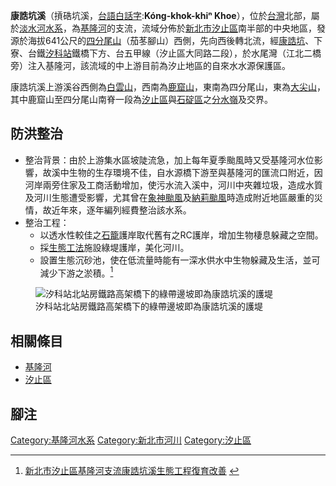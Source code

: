 {{Infobox river
| river_name = 康誥坑溪
| native_name =
| other_name = 摃硞坑溪 (Kóng-khok-khiⁿ Khoe)
| etymology =
| image_name = Kanggaokeng Creek 20150430b.jpg
| image_size = 280
| caption    = 新北市汐止區康誥坑溪下游與基隆河合流處附近。
| origin     = [[四分尾山|四分尾山]]西側
| mouth      = 水尾灣（[[江北二橋|江北二橋]]旁）
| progression = [[基隆河|基隆河]]
| basin_countries =
| location   = [[新北市|新北市]][[汐止區|汐止區]]
| length     = {{convert|5.44|km|}}
| elevation  = {{convert|641|m|}}
| mouth_elevation =
| discharge  =
| watershed  = 
| left_tribs =
| right_tribs =
}}
'''康誥坑溪'''（摃硞坑溪，[[台語|台語]][[白話字|白話字]]:'''Kóng-khok-khiⁿ Khoe'''），位於[[台灣|台灣]]北部，屬於[[淡水河|淡水河]][[水系|水系]]，為[[基隆河|基隆河]]的支流，流域分佈於[[新北市|新北市]][[汐止區|汐止區]]南半部的中央地區，發源於海拔641公尺的[[四分尾山|四分尾山]]（茄苳腳山）西側，先向西後轉北流，經[[康誥坑|康誥坑]]、下寮、台鐵[[汐科站|汐科站]]鐵橋下方、台五甲線（汐止區大同路二段），於水尾灣（江北二橋旁）注入基隆河，該流域的中上游目前為汐止地區的自來水水源保護區。

康誥坑溪上游溪谷西側為[[白雲山_(新北)|白雲山]]，西南為[[鹿窟山|鹿窟山]]，東南為四分尾山，東為[[大尖山|大尖山]]，其中鹿窟山至四分尾山南脊一段為[[汐止區|汐止區]]與[[石碇區|石碇區]]之[[分水嶺|分水嶺]]及交界。

== 防洪整治 ==
*整治背景：由於上游集水區坡陡流急，加上每年夏季颱風時又受基隆河水位影響，故溪中生物的生存環境不佳，自水源橋下游至與基隆河的匯流口附近，因河岸兩旁住家及工商活動增加，使污水流入溪中，河川中夾雜垃圾，造成水質及河川生態遭受影響，尤其曾在[[象神颱風|象神颱風]]及[[納莉颱風|納莉颱風]]時造成附近地區嚴重的災情，故近年來，逐年編列經費整治該水系。
*整治工程：
**以透水性較佳之[[石籠|石籠]]護岸取代舊有之RC護岸，增加生物棲息躲藏之空間。
**採[[生態工法|生態工法]]施設綠堤護岸，美化河川。
**設置生態沉砂池，使在低流量時能有一深水供水中生物躲藏及生活，並可減少下游之淤積。<ref>[http://trrn.wra.gov.tw/trrn/restorationCase/view.do?id=12c34d656110000001c2 新北市汐止區基隆河支流康誥坑溪生態工程復育改善] {{webarchive|url=https://web.archive.org/web/20141216102936/http://trrn.wra.gov.tw/trrn/restorationCase/view.do?id=12c34d656110000001c2 |date=2014-12-16 }}</ref>
[[File:TRA_TEMU1000_at_Xike_Station_North_20071231.jpg|汐科站北站房鐵路高架橋下的綠帶邊坡即為康誥坑溪的護堤]]

== 相關條目 ==
* [[基隆河|基隆河]]
* [[汐止區|汐止區]]

== 腳注 ==
{{reflist}}

{{淡水河}}

[[Category:基隆河水系|Category:基隆河水系]]
[[Category:新北市河川|Category:新北市河川]]
[[Category:汐止區|Category:汐止區]]